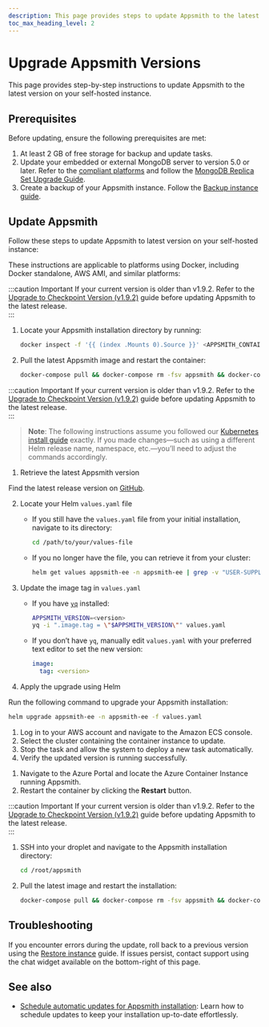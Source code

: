 ```yaml
---
description: This page provides steps to update Appsmith to the latest version on your self-hosted Appsmith instance.
toc_max_heading_level: 2
---
```



# Upgrade Appsmith Versions

This page provides step-by-step instructions to update Appsmith to the latest version on your self-hosted instance.

## Prerequisites

Before updating, ensure the following prerequisites are met:

1. At least 2 GB of free storage for backup and update tasks.  
2. Update your embedded or external MongoDB server to version 5.0 or later. Refer to the [compliant platforms](https://www.mongodb.com/docs/manual/administration/production-notes/#platform-support) and follow the [MongoDB Replica Set Upgrade Guide](https://www.mongodb.com/docs/manual/release-notes/5.0-upgrade-replica-set/).  
3. Create a backup of your Appsmith instance. Follow the [Backup instance guide](/getting-started/setup/instance-management/appsmithctl/#backup-instance).

## Update Appsmith

Follow these steps to update Appsmith to latest version on your self-hosted instance:

<Tabs queryString="current-platform-type">

<TabItem label="Docker" value="docker">

These instructions are applicable to platforms using Docker, including Docker standalone, AWS AMI, and similar platforms:

:::caution Important
If your current version is older than v1.9.2. Refer to the [Upgrade to Checkpoint Version (v1.9.2)](/getting-started/setup/instance-management/upgrade-to-checkpoint-version) guide before updating Appsmith to the latest release.  
:::

1. Locate your Appsmith installation directory by running:  
   ```bash
   docker inspect -f '{{ (index .Mounts 0).Source }}' <APPSMITH_CONTAINER_ID>
   ``` 
2. Pull the latest Appsmith image and restart the container:  
   ```bash
   docker-compose pull && docker-compose rm -fsv appsmith && docker-compose up -d
   ```

</TabItem>

<TabItem label="Kubernetes" value="kubernetes">

:::caution Important
If your current version is older than v1.9.2. Refer to the [Upgrade to Checkpoint Version (v1.9.2)](/getting-started/setup/instance-management/upgrade-to-checkpoint-version) guide before updating Appsmith to the latest release.  
:::

> **Note**: The following instructions assume you followed our [Kubernetes install guide](https://docs.appsmith.com/getting-started/setup/installation-guides/kubernetes) exactly. If you made changes—such as using a different Helm release name, namespace, etc.—you’ll need to adjust the commands accordingly.

1. Retrieve the latest Appsmith version
   
Find the latest release version on [GitHub](https://github.com/appsmithorg/appsmith/releases).

2. Locate your Helm `values.yaml` file
   - If you still have the `values.yaml` file from your initial installation, navigate to its directory:
     ```bash
     cd /path/to/your/values-file
     ```
   - If you no longer have the file, you can retrieve it from your cluster:
     ```bash
     helm get values appsmith-ee -n appsmith-ee | grep -v "USER-SUPPLIED" > values.yaml
     ```

3. Update the image tag in `values.yaml`
   - If you have [`yq`](https://github.com/mikefarah/yq) installed:
     ```bash
     APPSMITH_VERSION=<version>
     yq -i ".image.tag = \"$APPSMITH_VERSION\"" values.yaml
     ```
   - If you don’t have `yq`, manually edit `values.yaml` with your preferred text editor to set the new version:
     ```yaml
     image:
       tag: <version>
     ```

4. Apply the upgrade using Helm
   
Run the following command to upgrade your Appsmith installation:
   ```bash
   helm upgrade appsmith-ee -n appsmith-ee -f values.yaml
   ```

</TabItem>

<TabItem label="AWS ECS on EC2" value="aws-ecs-ec2">

1. Log in to your AWS account and navigate to the Amazon ECS console.  
2. Select the cluster containing the container instance to update.  
3. Stop the task and allow the system to deploy a new task automatically.  
4. Verify the updated version is running successfully.

</TabItem>

<TabItem label="Azure Container Instance" value="azure-ci">

1. Navigate to the Azure Portal and locate the Azure Container Instance running Appsmith.  
2. Restart the container by clicking the **Restart** button.

</TabItem>

<TabItem label="DigitalOcean" value="digital-ocean">

:::caution Important
If your current version is older than v1.9.2. Refer to the [Upgrade to Checkpoint Version (v1.9.2)](/getting-started/setup/instance-management/upgrade-to-checkpoint-version) guide before updating Appsmith to the latest release.  
:::

1. SSH into your droplet and navigate to the Appsmith installation directory:  

   ```bash
   cd /root/appsmith
   ```  
2. Pull the latest image and restart the installation:  

   ```bash
   docker-compose pull && docker-compose rm -fsv appsmith && docker-compose up -d
   ```

</TabItem>

</Tabs>



## Troubleshooting

If you encounter errors during the update, roll back to a previous version using the [Restore instance](/getting-started/setup/instance-management/backup-and-restore/restore-instance) guide. If issues persist, contact support using the chat widget available on the bottom-right of this page.


## See also

- [Schedule automatic updates for Appsmith installation](/getting-started/setup/instance-management/maintenance-window): Learn how to schedule updates to keep your installation up-to-date effortlessly.
